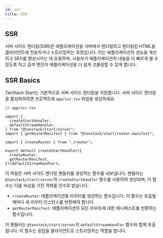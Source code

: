 ```yaml
---
id: ssr
title: SSR
---
```


## SSR

서버 사이드 렌더링(SSR)은 애플리케이션을 서버에서 렌더링하고 렌더링된 HTML을 클라이언트에 전송하거나 스트리밍하는 과정입니다. 이는 애플리케이션의 성능을 개선하고 SEO를 향상시키는 데 유용하며, 사용자가 애플리케이션의 내용을 더 빠르게 볼 수 있도록 하고 검색 엔진이 애플리케이션을 더 쉽게 크롤링할 수 있게 합니다.

## SSR Basics

TanStack Start는 기본적으로 서버 사이드 렌더링을 지원합니다. 서버 사이드 렌더링을 활성화하려면 프로젝트에 `app/ssr.tsx` 파일을 생성하세요:

```tsx
// app/ssr.tsx

import {
  createStartHandler,
  defaultStreamHandler,
} from "@tanstack/start/server";
import { getRouterManifest } from "@tanstack/start/router-manifest";

import { createRouter } from "./router";

export default createStartHandler({
  createRouter,
  getRouterManifest,
})(defaultStreamHandler);
```

이 파일은 서버 사이드 렌더링 핸들러를 생성하는 함수를 내보냅니다. 핸들러는 `@tanstack/start/server`의 `createStartHandler` 함수를 사용하여 생성되며, 이 함수는 다음 속성을 가진 객체를 인수로 받습니다:

- `createRouter`: 애플리케이션용 라우터를 생성하는 함수입니다. 이 함수는 호출될 때마다 새 라우터 인스턴스를 반환해야 합니다.
- `getRouterManifest`: 애플리케이션의 모든 라우트에 대한 매니페스트를 반환하는 함수입니다.

이 핸들러는 `@tanstack/start/server`의 `defaultStreamHandler` 함수와 함께 호출됩니다. 이 함수는 응답을 클라이언트로 스트리밍하는 역할을 합니다.
